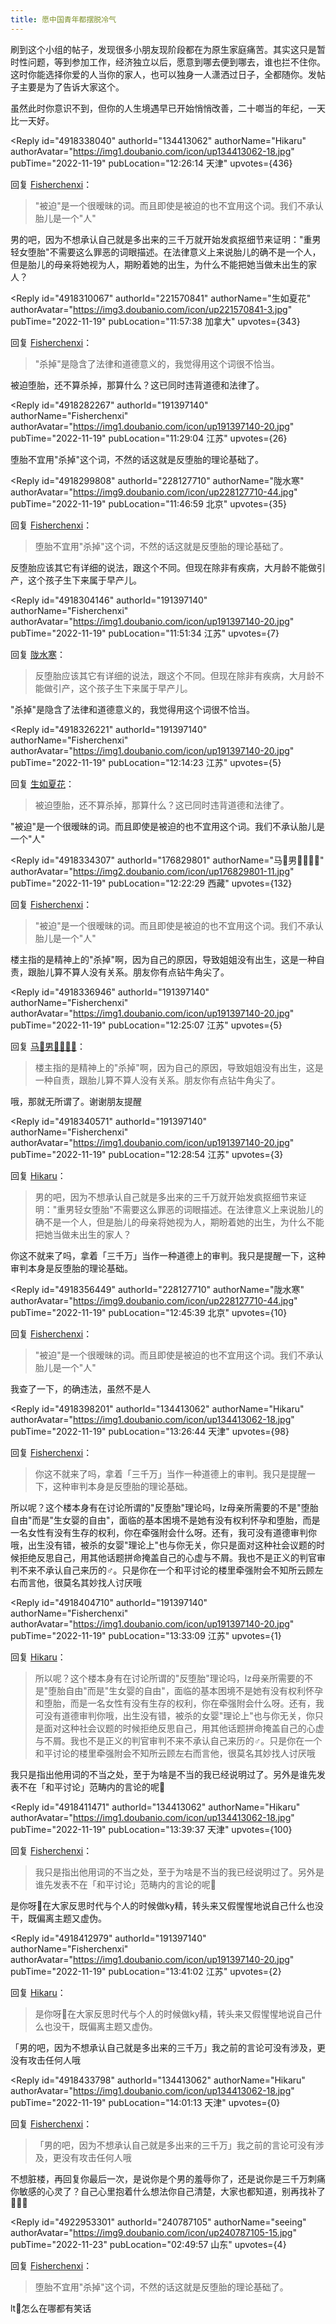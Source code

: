 ```yaml
---
title: 愿中国青年都摆脱冷气
---
```



<Forum groupName="我们都有姐妹兄弟" groupUrl="https://www.douban.com/group/733975/" archivedAt="2025-05-16T14:53:30.799Z">
  <Post
    id="278802145"
    title="愿中国青年都摆脱冷气"
    url="https://www.douban.com/group/topic/278802145/?_spm_id=MjI4MTI3NzEw"
    pubTime="2022-12-10"
    highlightUserId="191397140"
  >
刷到这个小组的帖子，发现很多小朋友现阶段都在为原生家庭痛苦。其实这只是暂时性问题，等到参加工作，经济独立以后，愿意到哪去便到哪去，谁也拦不住你。这时你能选择你爱的人当你的家人，也可以独身一人潇洒过日子，全都随你。发帖子主要是为了告诉大家这个。

虽然此时你意识不到，但你的人生境遇早已开始悄悄改善，二十啷当的年纪，一天比一天好。

<Reply
  id="4918338040"
  authorId="134413062"
  authorName="Hikaru"
  authorAvatar="https://img1.doubanio.com/icon/up134413062-18.jpg"
  pubTime="2022-11-19"
  pubLocation="12:26:14 天津"
  upvotes={436}
>
回复 [Fisherchenxi](https://www.douban.com/people/191397140/)：
 > "被迫"是一个很暧昧的词。而且即使是被迫的也不宜用这个词。我们不承认胎儿是一个"人"

男的吧，因为不想承认自己就是多出来的三千万就开始发疯抠细节来证明："重男轻女堕胎"不需要这么罪恶的词眼描述。在法律意义上来说胎儿的确不是一个人，但是胎儿的母亲将她视为人，期盼着她的出生，为什么不能把她当做未出生的家人？
</Reply>

<Reply
  id="4918310067"
  authorId="221570841"
  authorName="生如夏花"
  authorAvatar="https://img3.doubanio.com/icon/up221570841-3.jpg"
  pubTime="2022-11-19"
  pubLocation="11:57:38 加拿大"
  upvotes={343}
>
回复 [Fisherchenxi](https://www.douban.com/people/191397140/)：
 > "杀掉"是隐含了法律和道德意义的，我觉得用这个词很不恰当。

被迫堕胎，还不算杀掉，那算什么？这已同时违背道德和法律了。
</Reply>

<Reply
  id="4918282267"
  authorId="191397140"
  authorName="Fisherchenxi"
  authorAvatar="https://img1.doubanio.com/icon/up191397140-20.jpg"
  pubTime="2022-11-19"
  pubLocation="11:29:04 江苏"
  upvotes={26}
>
堕胎不宜用"杀掉"这个词，不然的话这就是反堕胎的理论基础了。
</Reply>

<Reply
  id="4918299808"
  authorId="228127710"
  authorName="陇水寒"
  authorAvatar="https://img9.doubanio.com/icon/up228127710-44.jpg"
  pubTime="2022-11-19"
  pubLocation="11:46:59 北京"
  upvotes={35}
>
回复 [Fisherchenxi](https://www.douban.com/people/191397140/)：
 > 堕胎不宜用"杀掉"这个词，不然的话这就是反堕胎的理论基础了。

反堕胎应该其它有详细的说法，跟这个不同。但现在除非有疾病，大月龄不能做引产，这个孩子生下来属于早产儿。
</Reply>

<Reply
  id="4918304146"
  authorId="191397140"
  authorName="Fisherchenxi"
  authorAvatar="https://img1.doubanio.com/icon/up191397140-20.jpg"
  pubTime="2022-11-19"
  pubLocation="11:51:34 江苏"
  upvotes={7}
>
回复 [陇水寒](https://www.douban.com/people/228127710/)：
 > 反堕胎应该其它有详细的说法，跟这个不同。但现在除非有疾病，大月龄不能做引产，这个孩子生下来属于早产儿。

"杀掉"是隐含了法律和道德意义的，我觉得用这个词很不恰当。
</Reply>

<Reply
  id="4918326221"
  authorId="191397140"
  authorName="Fisherchenxi"
  authorAvatar="https://img1.doubanio.com/icon/up191397140-20.jpg"
  pubTime="2022-11-19"
  pubLocation="12:14:23 江苏"
  upvotes={5}
>
回复 [生如夏花](https://www.douban.com/people/221570841/)：
 > 被迫堕胎，还不算杀掉，那算什么？这已同时违背道德和法律了。

"被迫"是一个很暧昧的词。而且即使是被迫的也不宜用这个词。我们不承认胎儿是一个"人"
</Reply>

<Reply
  id="4918334307"
  authorId="176829801"
  authorName="马🐴男👀🧠👤👥"
  authorAvatar="https://img2.doubanio.com/icon/up176829801-11.jpg"
  pubTime="2022-11-19"
  pubLocation="12:22:29 西藏"
  upvotes={132}
>
回复 [Fisherchenxi](https://www.douban.com/people/191397140/)：
 > "被迫"是一个很暧昧的词。而且即使是被迫的也不宜用这个词。我们不承认胎儿是一个"人"

楼主指的是精神上的"杀掉"啊，因为自己的原因，导致姐姐没有出生，这是一种自责，跟胎儿算不算人没有关系。朋友你有点钻牛角尖了。
</Reply>

<Reply
  id="4918336946"
  authorId="191397140"
  authorName="Fisherchenxi"
  authorAvatar="https://img1.doubanio.com/icon/up191397140-20.jpg"
  pubTime="2022-11-19"
  pubLocation="12:25:07 江苏"
  upvotes={5}
>
回复 [马🐴男👀🧠👤👥](https://www.douban.com/people/176829801/)：
 > 楼主指的是精神上的"杀掉"啊，因为自己的原因，导致姐姐没有出生，这是一种自责，跟胎儿算不算人没有关系。朋友你有点钻牛角尖了。

哦，那就无所谓了。谢谢朋友提醒
</Reply>

<Reply
  id="4918340571"
  authorId="191397140"
  authorName="Fisherchenxi"
  authorAvatar="https://img1.doubanio.com/icon/up191397140-20.jpg"
  pubTime="2022-11-19"
  pubLocation="12:28:54 江苏"
  upvotes={3}
>
回复 [Hikaru](https://www.douban.com/people/134413062/)：
 > 男的吧，因为不想承认自己就是多出来的三千万就开始发疯抠细节来证明："重男轻女堕胎"不需要这么罪恶的词眼描述。在法律意义上来说胎儿的确不是一个人，但是胎儿的母亲将她视为人，期盼着她的出生，为什么不能把她当做未出生的家人？

你这不就来了吗，拿着「三千万」当作一种道德上的审判。我只是提醒一下，这种审判本身是反堕胎的理论基础。
</Reply>

<Reply
  id="4918356449"
  authorId="228127710"
  authorName="陇水寒"
  authorAvatar="https://img9.doubanio.com/icon/up228127710-44.jpg"
  pubTime="2022-11-19"
  pubLocation="12:45:39 北京"
  upvotes={10}
>
回复 [Fisherchenxi](https://www.douban.com/people/191397140/)：
 > "被迫"是一个很暧昧的词。而且即使是被迫的也不宜用这个词。我们不承认胎儿是一个"人"

我查了一下，的确违法，虽然不是人
</Reply>

<Reply
  id="4918398201"
  authorId="134413062"
  authorName="Hikaru"
  authorAvatar="https://img1.doubanio.com/icon/up134413062-18.jpg"
  pubTime="2022-11-19"
  pubLocation="13:26:44 天津"
  upvotes={98}
>
回复 [Fisherchenxi](https://www.douban.com/people/191397140/)：
 > 你这不就来了吗，拿着「三千万」当作一种道德上的审判。我只是提醒一下，这种审判本身是反堕胎的理论基础。

所以呢？这个楼本身有在讨论所谓的"反堕胎"理论吗，lz母亲所需要的不是"堕胎自由"而是"生女婴的自由"，面临的基本困境不是她有没有权利怀孕和堕胎，而是一名女性有没有生存的权利，你在牵强附会什么呀。还有，我可没有道德审判你哦，出生没有错，被杀的女婴"理论上"也与你无关，你只是面对这种社会议题的时候拒绝反思自己，用其他话题拼命掩盖自己的心虚与不屑。我也不是正义的判官审判不来不承认自己来历的♂。只是你在一个和平讨论的楼里牵强附会不知所云顾左右而言他，很莫名其妙找人讨厌哦
</Reply>

<Reply
  id="4918404710"
  authorId="191397140"
  authorName="Fisherchenxi"
  authorAvatar="https://img1.doubanio.com/icon/up191397140-20.jpg"
  pubTime="2022-11-19"
  pubLocation="13:33:09 江苏"
  upvotes={1}
>
回复 [Hikaru](https://www.douban.com/people/134413062/)：
 > 所以呢？这个楼本身有在讨论所谓的"反堕胎"理论吗，lz母亲所需要的不是"堕胎自由"而是"生女婴的自由"，面临的基本困境不是她有没有权利怀孕和堕胎，而是一名女性有没有生存的权利，你在牵强附会什么呀。还有，我可没有道德审判你哦，出生没有错，被杀的女婴"理论上"也与你无关，你只是面对这种社会议题的时候拒绝反思自己，用其他话题拼命掩盖自己的心虚与不屑。我也不是正义的判官审判不来不承认自己来历的♂。只是你在一个和平讨论的楼里牵强附会不知所云顾左右而言他，很莫名其妙找人讨厌哦

我只是指出他用词的不当之处，至于为啥是不当的我已经说明过了。另外是谁先发表不在「和平讨论」范畴内的言论的呢👀
</Reply>

<Reply
  id="4918411471"
  authorId="134413062"
  authorName="Hikaru"
  authorAvatar="https://img1.doubanio.com/icon/up134413062-18.jpg"
  pubTime="2022-11-19"
  pubLocation="13:39:37 天津"
  upvotes={100}
>
回复 [Fisherchenxi](https://www.douban.com/people/191397140/)：
 > 我只是指出他用词的不当之处，至于为啥是不当的我已经说明过了。另外是谁先发表不在「和平讨论」范畴内的言论的呢👀

是你呀🤭在大家反思时代与个人的时候做ky精，转头来又假惺惺地说自己什么也没干，既偏离主题又虚伪。
</Reply>

<Reply
  id="4918412979"
  authorId="191397140"
  authorName="Fisherchenxi"
  authorAvatar="https://img1.doubanio.com/icon/up191397140-20.jpg"
  pubTime="2022-11-19"
  pubLocation="13:41:02 江苏"
  upvotes={2}
>
回复 [Hikaru](https://www.douban.com/people/134413062/)：
 > 是你呀🤭在大家反思时代与个人的时候做ky精，转头来又假惺惺地说自己什么也没干，既偏离主题又虚伪。

「男的吧，因为不想承认自己就是多出来的三千万」我之前的言论可没有涉及，更没有攻击任何人哦
</Reply>

<Reply
  id="4918433798"
  authorId="134413062"
  authorName="Hikaru"
  authorAvatar="https://img1.doubanio.com/icon/up134413062-18.jpg"
  pubTime="2022-11-19"
  pubLocation="14:01:13 天津"
  upvotes={0}
>
回复 [Fisherchenxi](https://www.douban.com/people/191397140/)：
 > 「男的吧，因为不想承认自己就是多出来的三千万」我之前的言论可没有涉及，更没有攻击任何人哦

不想脏楼，再回复你最后一次，是说你是个男的羞辱你了，还是说你是三千万刺痛你敏感的心灵了？自己心里抱着什么想法你自己清楚，大家也都知道，别再找补了🤭🤭🤭
</Reply>

<Reply
  id="4922953301"
  authorId="240787105"
  authorName="seeing"
  authorAvatar="https://img9.doubanio.com/icon/up240787105-15.jpg"
  pubTime="2022-11-23"
  pubLocation="02:49:57 山东"
  upvotes={4}
>
回复 [Fisherchenxi](https://www.douban.com/people/191397140/)：
 > 堕胎不宜用"杀掉"这个词，不然的话这就是反堕胎的理论基础了。

lt🐶怎么在哪都有笑话
</Reply>
  </Post>
</Forum>
